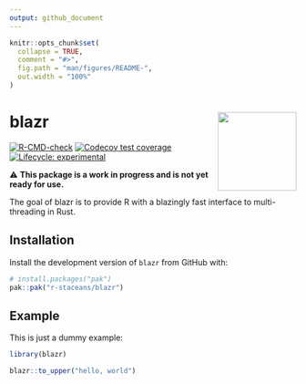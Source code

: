 ```yaml
---
output: github_document
---
```


<!-- README.md is generated from README.Rmd. Please edit that file -->

```r
knitr::opts_chunk$set(
  collapse = TRUE,
  comment = "#>",
  fig.path = "man/figures/README-",
  out.width = "100%"
)
```

# blazr <a href="https://r-staceans.github.io/blazr/"><img src="man/figures/logo.png" align="right" height="138" /></a>

<!-- badges: start -->
[![R-CMD-check](https://github.com/r-staceans/blazr/actions/workflows/R-CMD-check.yaml/badge.svg)](https://github.com/r-staceans/blazr/actions/workflows/R-CMD-check.yaml)
[![Codecov test coverage](https://codecov.io/gh/r-staceans/blazr/graph/badge.svg)](https://app.codecov.io/gh/r-staceans/blazr)
[![Lifecycle: experimental](https://img.shields.io/badge/lifecycle-experimental-orange.svg)](https://lifecycle.r-lib.org/articles/stages.html#experimental)
<!-- badges: end -->

⚠️ **This package is a work in progress and is not yet ready for use.**

The goal of blazr is to provide R with a blazingly fast interface to multi-threading in Rust.

## Installation

Install the development version of `blazr` from GitHub with:

``` r
# install.packages("pak")
pak::pak("r-staceans/blazr")
```

## Example

This is just a dummy example:

```r
library(blazr)

blazr::to_upper("hello, world")
```
